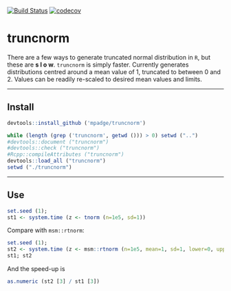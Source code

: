 [![Build Status](https://travis-ci.org/mpadge/truncnorm?branch=master)](https://travis-ci.org/mpadge/truncnorm)
[![codecov](https://codecov.io/gh/mpadge/truncnorm/branch/master/graph/badge.svg)](https://codecov.io/gh/mpadge/truncnorm)

# truncnorm

There are a few ways to generate truncated normal distribution in `R`, but these
are **s l o w**. `truncnorm` is simply faster. Currently generates distributions
centred around a mean value of 1, truncated to between 0 and 2. Values can be
readily re-scaled to desired mean values and limits.


--------


## Install

```r
devtools::install_github ('mpadge/truncnorm')
```
```r
while (length (grep ('truncnorm', getwd ())) > 0) setwd ("..")
#devtools::document ("truncnorm")
#devtools::check ("truncnorm")
#Rcpp::compileAttributes ("truncnorm")
devtools::load_all ("truncnorm")
setwd ("./truncnorm")
```

-----

## Use


```r
set.seed (1); 
st1 <- system.time (z <- tnorm (n=1e5, sd=1))
```

Compare with `msm::rtnorm`:
```r
set.seed (1); 
st2 <- system.time (z <- msm::rtnorm (n=1e5, mean=1, sd=1, lower=0, upper=2))
st1; st2
```
And the speed-up is
```r
as.numeric (st2 [3] / st1 [3])
```
